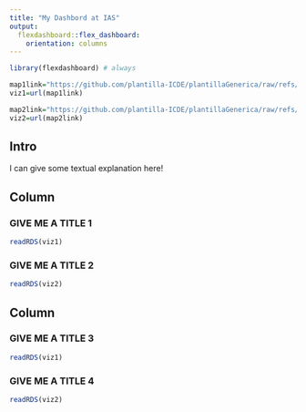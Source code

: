 ```yaml
---
title: "My Dashbord at IAS"
output: 
  flexdashboard::flex_dashboard:
    orientation: columns
---
```



```r
library(flexdashboard) # always
```

<!-- links -->
```r
map1link="https://github.com/plantilla-ICDE/plantillaGenerica/raw/refs/heads/main/map1.rds"
viz1=url(map1link)

map2link="https://github.com/plantilla-ICDE/plantillaGenerica/raw/refs/heads/main/map2.rds"
viz2=url(map2link)
```

## Intro {.sidebar}

I can give some textual explanation here!


## Column {data-width="450"}

### GIVE ME A TITLE 1 <!-- a title for plot -->

```r

readRDS(viz1)
```

### GIVE ME A TITLE 2

```r

readRDS(viz2)
```

## Column {data-width="550"}

### GIVE ME A TITLE 3

```r
readRDS(viz1)
```

### GIVE ME A TITLE 4

```r
readRDS(viz2)
```
